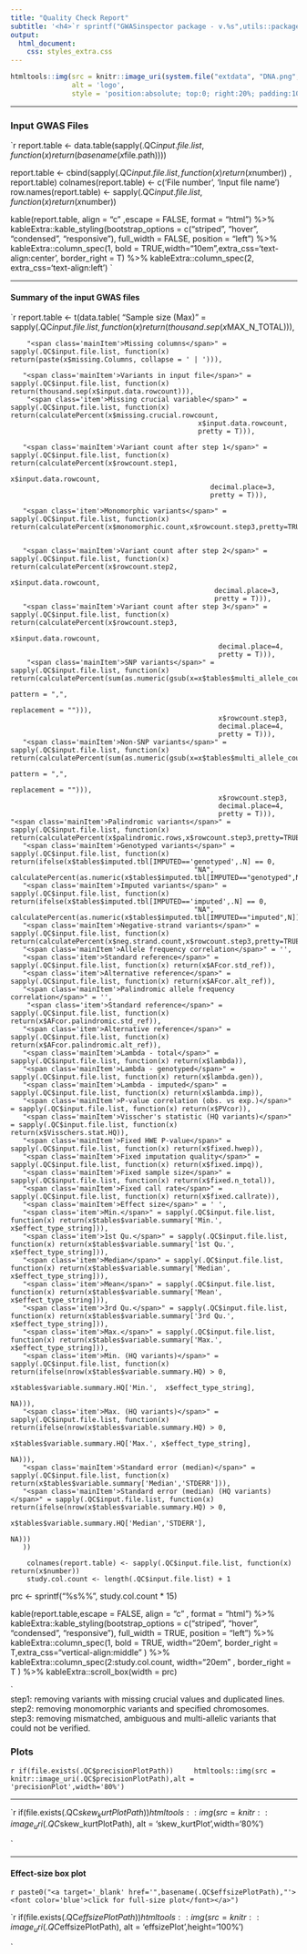 ---
title: "Quality Check Report"
subtitle: '<h4>`r sprintf("GWASinspector package - v.%s",utils::packageVersion("GWASinspector"))`</h4><h6>`r format(Sys.time(), "%b %d %Y - %X")`</h6>'
output:
  html_document:
    css: styles_extra.css
---

<style>
.main-container {
    max-width: 90%;
    margin-left: auto;
    margin-right: auto;
}
</style>


```{r, echo=FALSE}
htmltools::img(src = knitr::image_uri(system.file("extdata", "DNA.png", package = "GWASinspector")), 
               alt = 'logo', 
               style = 'position:absolute; top:0; right:20%; padding:10px;')
```

***



<h3 class="header1">Input GWAS Files</h3>



`r  report.table <- data.table(sapply(.QC$input.file.list, 
                                  function(x) 
                                    return(basename(x$file.path))))
                                    
  report.table <- cbind(sapply(.QC$input.file.list, function(x) return(x$number)) , report.table)
  colnames(report.table) <- c('File number', 'Input file name')
  row.names(report.table) <- sapply(.QC$input.file.list, function(x) return(x$number))

kable(report.table, align = "c" ,escape = FALSE, format = "html") %>% 
kableExtra::kable_styling(bootstrap_options = c("striped", "hover", "condensed", "responsive"), 
full_width = FALSE, 
position = "left") %>%
kableExtra::column_spec(1, bold = TRUE,width="10em",extra_css='text-align:center', border_right = T) %>%
kableExtra::column_spec(2, extra_css='text-align:left')
`

***

<h4 class="header2">Summary of the input GWAS files</h4>

`r report.table <- t(data.table(
       "<span class='mainItem'>Sample size (Max)</span>" = sapply(.QC$input.file.list, function(x) return(thousand.sep(x$MAX_N_TOTAL))),
	   
	    "<span class='mainItem'>Missing columns</span>" = sapply(.QC$input.file.list, function(x) return(paste(x$missing.Columns, collapse = ' | '))), 
		
       "<span class='mainItem'>Variants in input file</span>" = sapply(.QC$input.file.list, function(x) return(thousand.sep(x$input.data.rowcount))), 
		"<span class='item'>Missing crucial variable</span>" = sapply(.QC$input.file.list, function(x) return(calculatePercent(x$missing.crucial.rowcount,
                                                  x$input.data.rowcount,
                                                  pretty = T))),
												  
       "<span class='mainItem'>Variant count after step 1</span>" = sapply(.QC$input.file.list, function(x) return(calculatePercent(x$rowcount.step1,
                                                     x$input.data.rowcount,
                                                     decimal.place=3,
                                                     pretty = T))),
													 
	   "<span class='item'>Monomorphic variants</span>" = sapply(.QC$input.file.list, function(x) return(calculatePercent(x$monomorphic.count,x$rowcount.step3,pretty=TRUE))),
	   

	   "<span class='mainItem'>Variant count after step 2</span>" = sapply(.QC$input.file.list, function(x) return(calculatePercent(x$rowcount.step2,
                                                      x$input.data.rowcount,
                                                      decimal.place=3,
                                                      pretty = T))),
	   "<span class='mainItem'>Variant count after step 3</span>" = sapply(.QC$input.file.list, function(x) return(calculatePercent(x$rowcount.step3,
                                                       x$input.data.rowcount,
                                                       decimal.place=4,
                                                       pretty = T))),
	    "<span class='mainItem'>SNP variants</span>" = sapply(.QC$input.file.list, function(x) return(calculatePercent(sum(as.numeric(gsub(x=x$tables$multi_allele_count_preProcess[1:3],
                                                                                                pattern = ",",
                                                                                                replacement = ""))),
                                                       x$rowcount.step3,
                                                       decimal.place=4,
                                                       pretty = T))),
	   "<span class='mainItem'>Non-SNP variants</span>" = sapply(.QC$input.file.list, function(x) return(calculatePercent(sum(as.numeric(gsub(x=x$tables$multi_allele_count_preProcess[4:6],
                                                                                                pattern = ",",
                                                                                                replacement = ""))),
                                                       x$rowcount.step3,
                                                       decimal.place=4,
                                                       pretty = T))),
    "<span class='mainItem'>Palindromic variants</span>" = sapply(.QC$input.file.list, function(x) return(calculatePercent(x$palindromic.rows,x$rowcount.step3,pretty=TRUE))),
       "<span class='mainItem'>Genotyped variants</span>" = sapply(.QC$input.file.list, function(x) return(ifelse(x$tables$imputed.tbl[IMPUTED=='genotyped',.N] == 0,
                                                 "NA",                                                 calculatePercent(as.numeric(x$tables$imputed.tbl[IMPUTED=="genotyped",N]),x$rowcount.step3,pretty=TRUE)))),
       "<span class='mainItem'>Imputed variants</span>" = sapply(.QC$input.file.list, function(x) return(ifelse(x$tables$imputed.tbl[IMPUTED=='imputed',.N] == 0,
                                                 "NA",                                                 calculatePercent(as.numeric(x$tables$imputed.tbl[IMPUTED=="imputed",N]),x$rowcount.step3,pretty=TRUE)))),
       "<span class='mainItem'>Negative-strand variants</span>" = sapply(.QC$input.file.list, function(x) return(calculatePercent(x$neg.strand.count,x$rowcount.step3,pretty=TRUE))),
	   "<span class='mainItem'>Allele frequency correlation</span>" = '',
	   "<span class='item'>Standard reference</span>" = sapply(.QC$input.file.list, function(x) return(x$AFcor.std_ref)),
	   "<span class='item'>Alternative reference</span>" = sapply(.QC$input.file.list, function(x) return(x$AFcor.alt_ref)),
       "<span class='mainItem'>Palindromic allele frequency correlation</span>" = '',
        "<span class='item'>Standard reference</span>" = sapply(.QC$input.file.list, function(x) return(x$AFcor.palindromic.std_ref)),
       "<span class='item'>Alternative reference</span>" = sapply(.QC$input.file.list, function(x) return(x$AFcor.palindromic.alt_ref)),
       "<span class='mainItem'>Lambda - total</span>" = sapply(.QC$input.file.list, function(x) return(x$lambda)),
       "<span class='mainItem'>Lambda - genotyped</span>" = sapply(.QC$input.file.list, function(x) return(x$lambda.gen)),
       "<span class='mainItem'>Lambda - imputed</span>" = sapply(.QC$input.file.list, function(x) return(x$lambda.imp)),
	   "<span class='mainItem'>P-value correlation (obs. vs exp.)</span>" = sapply(.QC$input.file.list, function(x) return(x$PVcor)),
       "<span class='mainItem'>Visscher's statistic (HQ variants)</span>" = sapply(.QC$input.file.list, function(x) return(x$Visschers.stat.HQ)),
       "<span class='mainItem'>Fixed HWE P-value</span>" = sapply(.QC$input.file.list, function(x) return(x$fixed.hwep)),
	   "<span class='mainItem'>Fixed imputation quality</span>" = sapply(.QC$input.file.list, function(x) return(x$fixed.impq)),
	   "<span class='mainItem'>Fixed sample size</span>" = sapply(.QC$input.file.list, function(x) return(x$fixed.n_total)),
	   "<span class='mainItem'>Fixed call rate</span>" = sapply(.QC$input.file.list, function(x) return(x$fixed.callrate)),
	   "<span class='mainItem'>Effect size</span>" = ' ',
       "<span class='item'>Min.</span>" = sapply(.QC$input.file.list, function(x) return(x$tables$variable.summary['Min.',  x$effect_type_string])),
	   "<span class='item'>1st Qu.</span>" = sapply(.QC$input.file.list, function(x) return(x$tables$variable.summary['1st Qu.',  x$effect_type_string])),
       "<span class='item'>Median</span>" = sapply(.QC$input.file.list, function(x) return(x$tables$variable.summary['Median', x$effect_type_string])),
	   "<span class='item'>Mean</span>" = sapply(.QC$input.file.list, function(x) return(x$tables$variable.summary['Mean', x$effect_type_string])),
	   "<span class='item'>3rd Qu.</span>" = sapply(.QC$input.file.list, function(x) return(x$tables$variable.summary['3rd Qu.', x$effect_type_string])),
	   "<span class='item'>Max.</span>" = sapply(.QC$input.file.list, function(x) return(x$tables$variable.summary['Max.', x$effect_type_string])),
       "<span class='item'>Min. (HQ variants)</span>" = sapply(.QC$input.file.list, function(x) return(ifelse(nrow(x$tables$variable.summary.HQ) > 0,
																								   x$tables$variable.summary.HQ['Min.',  x$effect_type_string], 
																								   NA))),
	   "<span class='item'>Max. (HQ variants)</span>" = sapply(.QC$input.file.list, function(x) return(ifelse(nrow(x$tables$variable.summary.HQ) > 0,
																								   x$tables$variable.summary.HQ['Max.', x$effect_type_string], 
																								   NA))),
	   "<span class='mainItem'>Standard error (median)</span>" = sapply(.QC$input.file.list, function(x) return(x$tables$variable.summary['Median','STDERR'])),
	   "<span class='mainItem'>Standard error (median) (HQ variants)</span>" = sapply(.QC$input.file.list, function(x) return(ifelse(nrow(x$tables$variable.summary.HQ) > 0,
																								   x$tables$variable.summary.HQ['Median','STDERR'], 
																								   NA)))
       ))
      
	    colnames(report.table) <- sapply(.QC$input.file.list, function(x) return(x$number))
		study.col.count <- length(.QC$input.file.list) + 1

prc <-  sprintf("%s%%", study.col.count * 15)	
	
kable(report.table,escape = FALSE, align = "c" , format = "html") %>% 
kableExtra::kable_styling(bootstrap_options = c("striped", "hover", "condensed", "responsive"), 
full_width = TRUE, 
position = "left") %>%
kableExtra::column_spec(1, bold = TRUE, width="20em", border_right = T,extra_css="vertical-align:middle"  ) %>%
kableExtra::column_spec(2:study.col.count, width="20em" , border_right = T ) %>%
kableExtra::scroll_box(width = prc)

`
<br/>
  <div>step1: removing variants with missing crucial values and duplicated lines.</div>
  <div>step2: removing monomorphic variants and specified chromosomes.</div>
  <div>step3: removing mismatched, ambiguous and multi-allelic variants that could not be verified.</div>



<h3 class="header1">Plots</h3>

`r if(file.exists(.QC$precisionPlotPath))
	htmltools::img(src = knitr::image_uri(.QC$precisionPlotPath),alt = 'precisionPlot',width='80%')
`


***


`r 
if(file.exists(.QC$skew_kurtPlotPath))
	htmltools::img(src = knitr::image_uri(.QC$skew_kurtPlotPath), 
               alt = 'skew_kurtPlot',width='80%')

`

*** 




<h4 class="header2">Effect-size box plot</h4>
`r paste0("<a target='_blank' href='",basename(.QC$effsizePlotPath),"'><font color='blue'>click for full-size plot</font></a>")`

`r 
if(file.exists(.QC$effsizePlotPath))
	htmltools::img(src = knitr::image_uri(.QC$effsizePlotPath), 
               alt = 'effsizePlot',height='100%')

`

